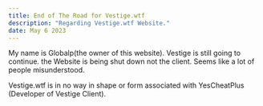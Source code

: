 ```yaml
---
title: End of The Road for Vestige.wtf
description: "Regarding Vestige.wtf Website."
date: May 6 2023
---
```


My name is Globalp(the owner of this website). Vestige is still going to continue. the Website is being shut down not the client. Seems like a lot of people misunderstood.

Vestige.wtf is in no way in shape or form associated with YesCheatPlus (Developer of Vestige Client).
